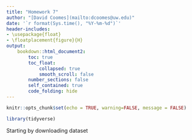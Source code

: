 ```yaml
---
title: "Homework 7"
author: "[David Coomes](mailto:dcoomes@uw.edu)"
date: '`r format(Sys.time(), "%Y-%m-%d")`'
header-includes: 
- \usepackage{float} 
- \floatplacement{figure}{H} 
output: 
    bookdown::html_document2: 
        toc: true
        toc_float:
            collapsed: true
            smooth_scroll: false
        number_sections: false
        self_contained: true
        code_folding: hide
---
```


```r
knitr::opts_chunk$set(echo = TRUE, warning=FALSE, message = FALSE)
```


```r

library(tidyverse)

```

Starting by downloading dataset

```r



```


